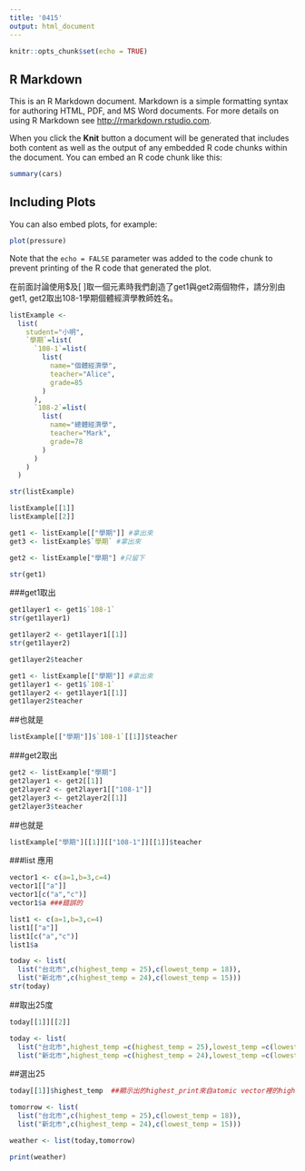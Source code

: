```yaml
---
title: '0415'
output: html_document
---
```


```r
knitr::opts_chunk$set(echo = TRUE)
```

## R Markdown

This is an R Markdown document. Markdown is a simple formatting syntax for authoring HTML, PDF, and MS Word documents. For more details on using R Markdown see <http://rmarkdown.rstudio.com>.

When you click the **Knit** button a document will be generated that includes both content as well as the output of any embedded R code chunks within the document. You can embed an R code chunk like this:

```r
summary(cars)
```

## Including Plots

You can also embed plots, for example:

```r
plot(pressure)
```

Note that the `echo = FALSE` parameter was added to the code chunk to prevent printing of the R code that generated the plot.




在前面討論使用$及[ ]取一個元素時我們創造了get1與get2兩個物件，請分別由get1, get2取出108-1學期個體經濟學教師姓名。
```r
listExample <- 
  list(
    student="小明",
    `學期`=list(
      `108-1`=list(
        list(
          name="個體經濟學",
          teacher="Alice",
          grade=85
        )
      ),
      `108-2`=list(
        list(
          name="總體經濟學",
          teacher="Mark",
          grade=78
        )
      )
    )
  )
```

```r
str(listExample)
```
```r
listExample[[1]]
listExample[[2]]
```
```r
get1 <- listExample[["學期"]] #拿出來
get3 <- listExample$`學期` #拿出來

get2 <- listExample["學期"] #只留下

str(get1)
```

###get1取出
```r
get1layer1 <- get1$`108-1`
str(get1layer1)
```
```r
get1layer2 <- get1layer1[[1]]
str(get1layer2)
```


```r
get1layer2$teacher
```
```r
get1 <- listExample[["學期"]] #拿出來
get1layer1 <- get1$`108-1`
get1layer2 <- get1layer1[[1]]
get1layer2$teacher
```
##也就是
```r
listExample[["學期"]]$`108-1`[[1]]$teacher
```
###get2取出

```r
get2 <- listExample["學期"]
get2layer1 <- get2[[1]]
get2layer2 <- get2layer1[["108-1"]]
get2layer3 <- get2layer2[[1]]
get2layer3$teacher
```
##也就是
```r
listExample["學期"][[1]][["108-1"]][[1]]$teacher
```









###list 應用

```r
vector1 <- c(a=1,b=3,c=4)
vector1[["a"]]
vector1[c("a","c")]
vector1$a ###錯誤的

list1 <- c(a=1,b=3,c=4)
list1[["a"]]
list1[c("a","c")]
list1$a

```

```r
today <- list(
  list("台北市",c(highest_temp = 25),c(lowest_temp = 18)),
  list("新北市",c(highest_temp = 24),c(lowest_temp = 15)))
str(today)
```
##取出25度
```r
today[[1]][[2]]
```
```r
today <- list(
  list("台北市",highest_temp =c(highest_temp = 25),lowest_temp =c(lowest_temp = 18)),
  list("新北市",highest_temp =c(highest_temp = 24),lowest_temp =c(lowest_temp = 15)))
```
##選出25
```r
today[[1]]$highest_temp  ##顯示出的highest_print來自atomic vector裡的highest_print
```


```r

tomorrow <- list(
  list("台北市",c(highest_temp = 25),c(lowest_temp = 18)),
  list("新北市",c(highest_temp = 24),c(lowest_temp = 15)))

weather <- list(today,tomorrow)

print(weather)
```

